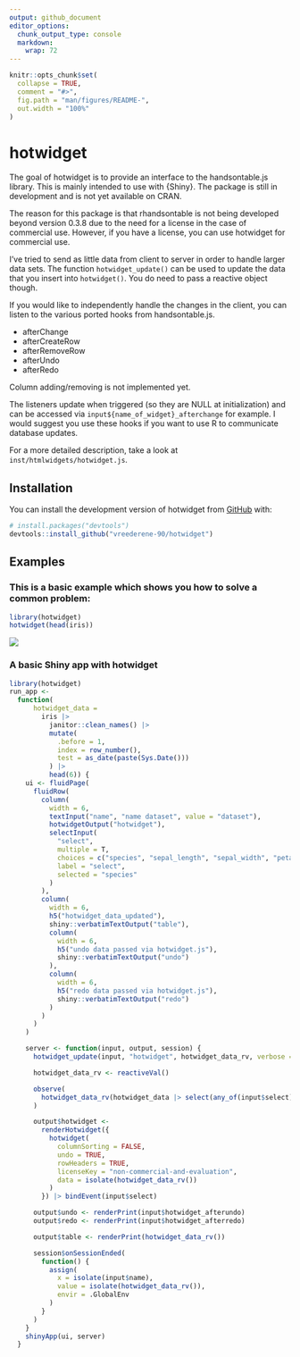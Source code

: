 ```yaml
---
output: github_document
editor_options: 
  chunk_output_type: console
  markdown: 
    wrap: 72
---
```


<!-- README.md is generated from README.Rmd. Please edit that file -->

```r
knitr::opts_chunk$set(
  collapse = TRUE,
  comment = "#>",
  fig.path = "man/figures/README-",
  out.width = "100%"
)
```

# hotwidget

<!-- badges: start -->

<!-- badges: end -->

The goal of hotwidget is to provide an interface to the handsontable.js
library. This is mainly intended to use with {Shiny}. The package is
still in development and is not yet available on CRAN.

The reason for this package is that rhandsontable is not being developed
beyond version 0.3.8 due to the need for a license in the case of
commercial use. However, if you have a license, you can use hotwidget
for commercial use.

I've tried to send as little data from client to server in order to
handle larger data sets. The function `hotwidget_update()` can be used
to update the data that you insert into `hotwidget()`. You do need to
pass a reactive object though.

If you would like to independently handle the changes in the client, you
can listen to the various ported hooks from handsontable.js. 

-   afterChange
-   afterCreateRow
-   afterRemoveRow
-   afterUndo
-   afterRedo

Column adding/removing is not implemented yet. 

The listeners update when triggered (so they are NULL at initialization) and can be
accessed via ``input${name_of_widget}_afterchange`` for example. I would suggest you use these hooks if you want to use R to communicate database updates. 

For a more detailed description, take a look at ``inst/htmlwidgets/hotwidget.js``.

## Installation

You can install the development version of hotwidget from
[GitHub](https://github.com/) with:

``` r
# install.packages("devtools")
devtools::install_github("vreederene-90/hotwidget")
```

## Examples

### This is a basic example which shows you how to solve a common problem:

```r
library(hotwidget)
hotwidget(head(iris))
```

![](man/figures/example.png)

### A basic Shiny app with hotwidget

```r
library(hotwidget)
run_app <-
  function(
      hotwidget_data =
        iris |>
          janitor::clean_names() |>
          mutate(
            .before = 1,
            index = row_number(),
            test = as_date(paste(Sys.Date()))
          ) |>
          head(6)) {
    ui <- fluidPage(
      fluidRow(
        column(
          width = 6,
          textInput("name", "name dataset", value = "dataset"),
          hotwidgetOutput("hotwidget"),
          selectInput(
            "select",
            multiple = T,
            choices = c("species", "sepal_length", "sepal_width", "petal_length", "petal_width", "index", "test"),
            label = "select",
            selected = "species"
          )
        ),
        column(
          width = 6,
          h5("hotwidget_data_updated"),
          shiny::verbatimTextOutput("table"),
          column(
            width = 6,
            h5("undo data passed via hotwidget.js"),
            shiny::verbatimTextOutput("undo")
          ),
          column(
            width = 6,
            h5("redo data passed via hotwidget.js"),
            shiny::verbatimTextOutput("redo")
          )
        )
      )
    )

    server <- function(input, output, session) {
      hotwidget_update(input, "hotwidget", hotwidget_data_rv, verbose = TRUE)

      hotwidget_data_rv <- reactiveVal()

      observe(
        hotwidget_data_rv(hotwidget_data |> select(any_of(input$select)))
      )

      output$hotwidget <-
        renderHotwidget({
          hotwidget(
            columnSorting = FALSE,
            undo = TRUE,
            rowHeaders = TRUE,
            licenseKey = "non-commercial-and-evaluation",
            data = isolate(hotwidget_data_rv())
          )
        }) |> bindEvent(input$select)

      output$undo <- renderPrint(input$hotwidget_afterundo)
      output$redo <- renderPrint(input$hotwidget_afterredo)

      output$table <- renderPrint(hotwidget_data_rv())

      session$onSessionEnded(
        function() {
          assign(
            x = isolate(input$name),
            value = isolate(hotwidget_data_rv()),
            envir = .GlobalEnv
          )
        }
      )
    }
    shinyApp(ui, server)
  }
```
